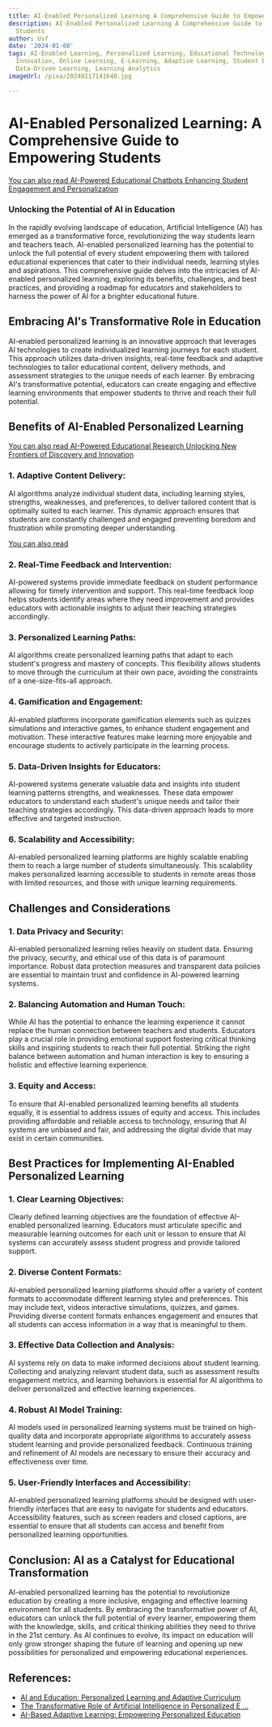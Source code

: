 ```yaml
---
title: AI-Enabled Personalized Learning A Comprehensive Guide to Empowering Students
description: AI-Enabled Personalized Learning A Comprehensive Guide to Empowering
  Students
author: Usf
date: '2024-01-08'
tags: AI-Enabled Learning, Personalized Learning, Educational Technology, Educational
  Innovation, Online Learning, E-Learning, Adaptive Learning, Student Empowerment,
  Data-Driven Learning, Learning Analytics
imageUrl: /pixa/20240117141640.jpg

---
```

# AI-Enabled  Personalized Learning: A Comprehensive Guide to Empowering  Students
[You can also read AI-Powered Educational Chatbots  Enhancing Student  Engagement and Personalization](AI-Powered%20Educational%20Chatbots%20Enhancing%20Student%20Engagement%20and%20Personalization)


### Unlocking the Potential of AI in Education

In the rapidly evolving landscape of education, Artificial Intelligence (AI) has emerged as a transformative force, revolutionizing  the way students learn and teachers teach. AI-enabled personalized learning has the potential to unlock the full potential  of every student empowering them with tailored educational experiences that  cater to their individual needs, learning styles and aspirations. This comprehensive guide delves into the  intricacies of AI-enabled personalized learning, exploring its benefits, challenges, and best practices,  and providing a roadmap for educators and stakeholders to harness the power of AI  for a brighter educational future.

## Embracing AI's Transformative Role in Education

AI-enabled personalized learning is an innovative approach that leverages AI technologies to create  individualized learning  journeys for each student. This approach utilizes data-driven insights, real-time  feedback  and adaptive  technologies to tailor educational content, delivery methods, and assessment strategies to the unique needs of each learner. By embracing AI's transformative potential, educators can create engaging and effective learning environments that empower students to thrive and reach their full potential.

## Benefits of  AI-Enabled Personalized Learning

[You can also read AI-Powered  Educational Research Unlocking New Frontiers of Discovery and Innovation](AI-Powered%20Educational%20Research%20Unlocking%20New%20Frontiers%20of%20Discovery%20and%20Innovation)


### 1. Adaptive Content  Delivery:
AI  algorithms analyze individual  student data, including learning styles, strengths, weaknesses, and preferences, to deliver tailored content that is optimally suited to each learner. This  dynamic approach ensures that students are constantly challenged and engaged  preventing boredom and  frustration while promoting deeper understanding.

[You can also read ]()


### 2. Real-Time Feedback and Intervention:
AI-powered systems provide immediate feedback on student performance allowing for timely intervention and support. This real-time feedback loop helps students identify areas where they need improvement and provides educators  with actionable insights to adjust their teaching strategies accordingly.

### 3. Personalized Learning Paths:
AI algorithms create  personalized learning paths that adapt to each student's progress and mastery of concepts. This flexibility allows students to move  through the curriculum at their own pace, avoiding the constraints of a one-size-fits-all approach.

### 4. Gamification and Engagement:
AI-enabled platforms incorporate gamification elements  such as quizzes simulations  and interactive games, to enhance student  engagement and motivation. These interactive features make  learning more enjoyable and encourage students  to actively participate in the learning process.

### 5. Data-Driven Insights for Educators:
AI-powered systems generate valuable data and insights into student  learning patterns strengths, and weaknesses. These data empower educators to understand each  student's unique needs and tailor their teaching strategies accordingly. This data-driven approach leads to more effective and targeted instruction.

### 6. Scalability and Accessibility:
AI-enabled personalized learning platforms are highly scalable enabling them to reach  a large  number  of students simultaneously. This  scalability  makes personalized learning  accessible to students in remote areas  those  with limited resources, and  those with unique learning requirements.

## Challenges and Considerations

### 1. Data  Privacy and Security:
AI-enabled personalized learning relies heavily on student data. Ensuring the privacy, security, and ethical use of this data is of  paramount importance. Robust data protection  measures and transparent data policies are essential to  maintain trust  and confidence in AI-powered learning systems.

### 2. Balancing  Automation and Human Touch:
While AI has the potential to enhance the  learning experience it cannot replace the human connection between  teachers and students. Educators play a  crucial  role  in providing emotional support fostering critical thinking skills and inspiring students  to reach their full potential. Striking the right balance between automation and human interaction is key to  ensuring a holistic and effective learning experience.

### 3. Equity and Access:
To ensure that  AI-enabled personalized learning benefits all students equally, it is essential to address issues of equity and access. This includes providing affordable and reliable access to technology, ensuring that AI systems are unbiased and fair, and addressing the  digital divide that may  exist in certain communities.

## Best Practices for  Implementing AI-Enabled Personalized Learning

### 1. Clear Learning Objectives:
Clearly defined learning objectives are the  foundation of effective AI-enabled personalized learning. Educators must articulate specific and measurable learning outcomes for each unit or  lesson to ensure that AI systems  can  accurately assess student progress and provide tailored support.

### 2. Diverse Content Formats:
AI-enabled personalized  learning platforms should offer a variety  of content formats to accommodate different learning  styles and preferences. This may include text, videos interactive  simulations, quizzes, and games. Providing diverse content formats enhances engagement and ensures  that all students can access information in a way that is meaningful to them.

### 3.  Effective Data  Collection and  Analysis:
AI systems rely on data to make  informed decisions about student learning.  Collecting and analyzing relevant student  data, such as assessment  results engagement metrics, and learning behaviors is  essential for AI algorithms to deliver personalized and effective learning experiences.

###  4. Robust AI Model Training:
AI models used in personalized learning systems must be  trained on high-quality data and incorporate appropriate algorithms to accurately assess  student learning  and provide personalized feedback. Continuous training and refinement of AI models are necessary to ensure their accuracy and effectiveness over  time.

### 5. User-Friendly Interfaces and Accessibility:
AI-enabled personalized learning platforms should be designed with user-friendly interfaces that are easy  to navigate for students and educators. Accessibility features, such  as screen readers and closed captions, are essential to ensure that  all  students can access and benefit from personalized learning opportunities.

## Conclusion: AI as a Catalyst for Educational Transformation

AI-enabled personalized learning has the potential to revolutionize education by creating a more inclusive, engaging and effective  learning environment for all students. By embracing the transformative  power of AI, educators can unlock the full potential  of every learner,  empowering them with the knowledge, skills, and critical thinking abilities they  need to thrive in the 21st century. As AI continues  to evolve, its impact on education will  only  grow stronger shaping the  future of learning and opening up  new possibilities for personalized and empowering educational experiences.

## References:
- [AI and Education: Personalized Learning and Adaptive Curriculum](https://www.thinkful.com/blog/ai-and-education-personalized-learning-and-adaptive-curriculum/)
- [The Transformative Role of Artificial Intelligence in Personalized E ...](https://www.linkedin.com/pulse/7-best-ways-empowering-learners-transformative)
- [AI-Based Adaptive Learning: Empowering Personalized Education](https://www.linkedin.com/pulse/ai-based-adaptive-learning-empowering-personalized-education-singh)
